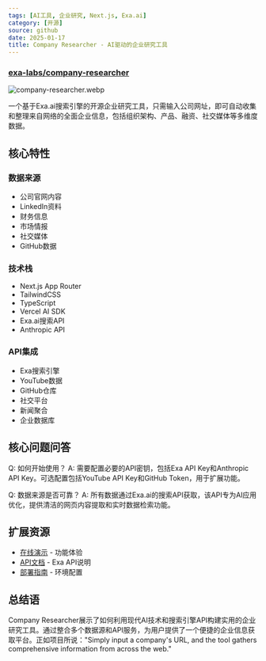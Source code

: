 ```yaml
---
tags: [AI工具, 企业研究, Next.js, Exa.ai]
category: [开源]
source: github
date: 2025-01-17
title: Company Researcher - AI驱动的企业研究工具
---
```


### [exa-labs/company-researcher](https://github.com/exa-labs/company-researcher)

![company-researcher.webp](https://img.mengpeng.tech/i/2025/01/17/6789e6a6c6306.webp)

一个基于Exa.ai搜索引擎的开源企业研究工具，只需输入公司网址，即可自动收集和整理来自网络的全面企业信息，包括组织架构、产品、融资、社交媒体等多维度数据。

## 核心特性

### 数据来源
- 公司官网内容
- LinkedIn资料
- 财务信息
- 市场情报
- 社交媒体
- GitHub数据

### 技术栈
- Next.js App Router
- TailwindCSS
- TypeScript
- Vercel AI SDK
- Exa.ai搜索API
- Anthropic API

### API集成
- Exa搜索引擎
- YouTube数据
- GitHub仓库
- 社交平台
- 新闻聚合
- 企业数据库

## 核心问题问答

Q: 如何开始使用？
A: 需要配置必要的API密钥，包括Exa API Key和Anthropic API Key。可选配置包括YouTube API Key和GitHub Token，用于扩展功能。

Q: 数据来源是否可靠？
A: 所有数据通过Exa.ai的搜索API获取，该API专为AI应用优化，提供清洁的网页内容提取和实时数据检索功能。

## 扩展资源

- [在线演示](https://companyresearcher.exa.ai) - 功能体验
- [API文档](https://docs.exa.ai) - Exa API说明
- [部署指南](https://github.com/exa-labs/company-researcher#-getting-started) - 环境配置

## 总结语

Company Researcher展示了如何利用现代AI技术和搜索引擎API构建实用的企业研究工具。通过整合多个数据源和API服务，为用户提供了一个便捷的企业信息获取平台。正如项目所说："Simply input a company's URL, and the tool gathers comprehensive information from across the web." 
